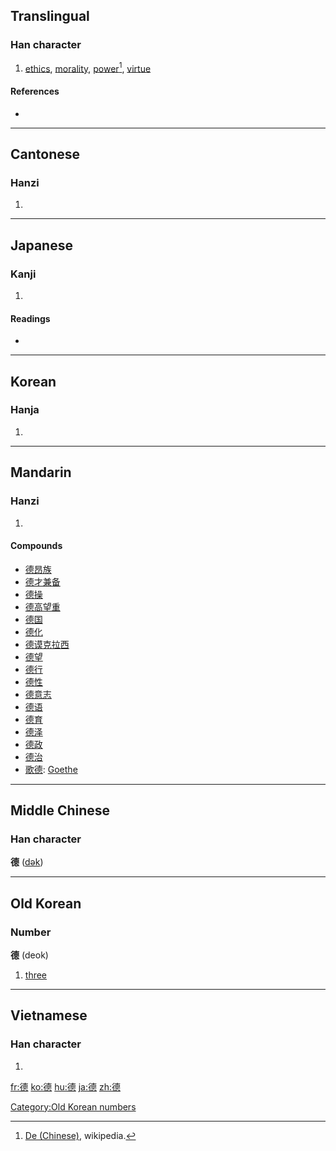 {{also|徳|惪}}
==Translingual==

===Han character===
{{Han char|rn=60|rad=彳|as=12|sn=15|four=2423<sub>6</sub>|canj=竹人十田心 (HOJWP)}}

# [[ethics]], [[morality]], [[power]]<ref name="de_chinese">[http://en.wikipedia.org/wiki/De_(Chinese)#Meanings De (Chinese)], wikipedia.</ref>, [[virtue]]

====References====
* {{Han ref|kx=0371.080|dkj=10243|dj=0698.040|hdz=20841.170|uh=5FB7|ud=24503|bh=BC77|bd=48247}}

----

==Cantonese==

===Hanzi===
{{yue-hanzi|jyut=dak1|y=dak1}}

# {{defn|Cantonese|sort=彳12}}

----

==Japanese==

===Kanji===
{{ja-kanji|grade=|rs=彳12}}

# {{defn|Japanese}}

====Readings====
* {{ja-readings|on=[[とく]] (toku)|kun=[[おしえ]] (oshie)}}

----

==Korean==

===Hanja===
{{ko-hanja|hangeul=덕|eumhun=|rv=deok|mr=tŏk|y=tek}}

# {{defn|Korean|sort=彳12}}

----

==Mandarin==

===Hanzi===
{{cmn-hanzi|pin=[[dé]] ([[de2]])|wg=te<sup>2</sup>}}

# {{defn|Mandarin|sort=彳12}}

====Compounds====
* [[德昂族]]
* [[德才兼备]]
* [[德操]]
* [[德高望重]]
* [[德国]]
* [[德化]]
* [[德谟克拉西]]
* [[德望]]
* [[德行]]
* [[德性]]
* [[德意志]]
* [[德语]]
* [[德育]]
* [[德泽]]
* [[德政]]
* [[德治]]
* [[歌德]]: [[Goethe]]

----

==Middle Chinese==
===Han character===
'''德''' ([[dək]])

----

==Old Korean==

===Number===
'''德''' (deok)

# {{Goguryeo}} [[three]]

[[Category:Old Korean numbers]]

----

==Vietnamese==

===Han character===
{{vi-hantu|[[đức]]|rs=彳12}}

# {{defn|Vietnamese|sort=彳12}}

[[fr:德]]
[[ko:德]]
[[hu:德]]
[[ja:德]]
[[zh:德]]